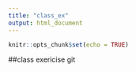 ```yaml
---
title: "class_ex"
output: html_document
---
```


```r
knitr::opts_chunk$set(echo = TRUE)
```

##class exericise git